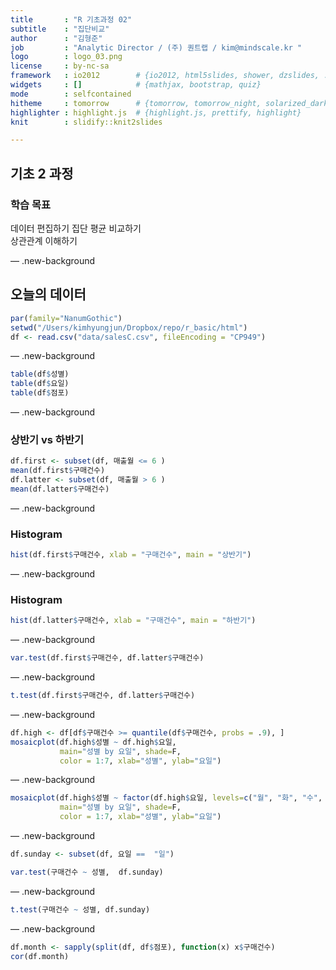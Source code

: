 ```yaml
---
title       : "R 기초과정 02"
subtitle    : "집단비교"
author      : "김형준"
job         : "Analytic Director / (주) 퀀트랩 / kim@mindscale.kr "
logo        : logo_03.png
license     : by-nc-sa
framework   : io2012        # {io2012, html5slides, shower, dzslides, ...}
widgets     : []            # {mathjax, bootstrap, quiz}
mode        : selfcontained
hitheme     : tomorrow      # {tomorrow, tomorrow_night, solarized_dark, solarized_light}
highlighter : highlight.js  # {highlight.js, prettify, highlight}
knit        : slidify::knit2slides

---
```


## 기초 2 과정

### 학습 목표

데이터 편집하기 
집단 평균 비교하기  
상관관계 이해하기


---  .new-background

## 오늘의 데이터

```r
par(family="NanumGothic")
setwd("/Users/kimhyungjun/Dropbox/repo/r_basic/html")
df <- read.csv("data/salesC.csv", fileEncoding = "CP949")
```

---  .new-background

```r
table(df$성별)
table(df$요일)
table(df$점포)
```

---  .new-background

### 상반기 vs 하반기

```r
df.first <- subset(df, 매출월 <= 6 )
mean(df.first$구매건수)
df.latter <- subset(df, 매출월 > 6 )
mean(df.latter$구매건수)
```

---  .new-background

### Histogram

```r
hist(df.first$구매건수, xlab = "구매건수", main = "상반기")
```

---  .new-background

### Histogram

```r
hist(df.latter$구매건수, xlab = "구매건수", main = "하반기")
```

---  .new-background

```r
var.test(df.first$구매건수, df.latter$구매건수)
```

---  .new-background

```r
t.test(df.first$구매건수, df.latter$구매건수)
```

---  .new-background

```r
df.high <- df[df$구매건수 >= quantile(df$구매건수, probs = .9), ]
mosaicplot(df.high$성별 ~ df.high$요일, 
           main="성별 by 요일", shade=F, 
           color = 1:7, xlab="성별", ylab="요일")
```

---  .new-background

```r
mosaicplot(df.high$성별 ~ factor(df.high$요일, levels=c("월", "화", "수", "목", "금", "토", "일")), 
           main="성별 by 요일", shade=F, 
           color = 1:7, xlab="성별", ylab="요일")
```

---  .new-background

```r
df.sunday <- subset(df, 요일 ==  "일")
```

```r
var.test(구매건수 ~ 성별,  df.sunday)
```

---  .new-background

```r
t.test(구매건수 ~ 성별, df.sunday)
```

---  .new-background

```r
df.month <- sapply(split(df, df$점포), function(x) x$구매건수)
cor(df.month)
```